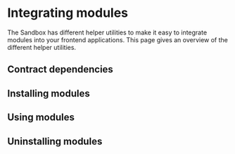 # Integrating modules

The Sandbox has different helper utilities to make it easy to integrate modules into your frontend applications. This page gives an overview of the different helper utilities.

## Contract dependencies

## Installing modules

## Using modules

## Uninstalling modules
